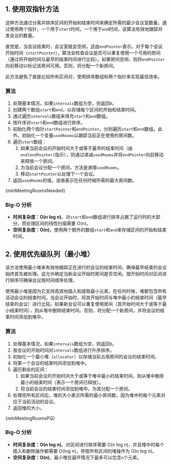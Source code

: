 

## 1. 使用双指针方法

这种方法通过分离并排序区间的开始和结束时间来确定所需的最少会议室数量。通过使用两个指针，一个用于`start`时间，一个用于`end`时间，该算法有效地跟踪并发会议的数量。

直觉是，当会议结束时，会议室就会空闲，这由`endPointer`表示。对于每个会议开始时间（`startPointer`），算法会检查会议是否可以重复使用一个可用的房间（通过将开始时间与最早的结束时间进行比较）。如果房间空闲，则将`endPointer`向前移动以标记该房间可用。否则，将分配一个新房间。

此方法避免了直接比较所有区间对，使用排序数组和两个指针来实现最佳效率。

### 算法

1. 处理基本情况，如果`intervals`数组为空，则返回`0`。
2. 创建两个数组`start`和`end`，以存储每个区间的开始和结束时间。
3. 通过遍历`intervals`数组来填充`start`和`end`数组。
4. 按升序对`start`和`end`数组进行排序。
5. 初始化两个指针`startPointer`和`endPointer`，分别遍历`start`和`end`数组。此外，初始化一个变量`usedRooms`以跟踪当前正在使用的房间数。
6. 遍历`start`数组：
   1. 如果当前会议的开始时间大于或等于最早的结束时间（由`end[endPointer]`指示），则通过递减`usedRooms`并将`endPointer`向前移动来释放一个房间。
   2. 为当前会议分配一个房间，方法是递增`usedRooms`。
   3. 移动`startPointer`以处理下一个会议。
7. 返回`usedRooms`的值，该值表示在任何时候所需的最大房间数。

<MDXCodeBlock>
  {minMeetingRoomsNeeded}
</MDXCodeBlock>

### Big-O 分析

* **时间复杂度：O(n log n)**。对`start`和`end`数组进行排序占据了运行时的大部分，而处理区间的线性扫描需要 O(n)。
* **空间复杂度：O(n)**。使用两个额外的数组`start`和`end`来存储区间的开始和结束时间。

## 2. 使用优先级队列（最小堆）

该方法使用最小堆来有效地跟踪正在进行的会议的结束时间，确保最早结束的会议始终首先被处理。这允许确定当新会议开始时房间是否空闲。按开始时间对区间进行排序可确保会议按时间顺序处理。

使用最小堆是因为它支持高效地插入和提取最小元素。在任何时候，堆都包含所有活动会议的结束时间。当会议开始时，将其开始时间与堆中最小的结束时间（最早结束的会议）进行比较。如果新会议可以重复使用房间（其开始时间大于或等于最小结束时间），则从堆中删除结束时间。否则，将分配一个新房间，并将会议的结束时间添加到堆中。

### 算法

1. 处理基本情况，如果`intervals`数组为空，则返回`0`。
2. 按会议的开始时间对`intervals`数组进行升序排序。
3. 初始化一个最小堆（`allocator`）以存储当前占用房间的会议的结束时间。
4. 将第一个会议的结束时间添加到堆中。
5. 遍历剩余的区间：
   1. 如果当前会议的开始时间大于或等于堆中最小的结束时间，则从堆中删除最小的结束时间（表示一个房间已释放）。
   2. 将当前会议的结束时间添加到堆中，为其分配一个房间。
6. 处理完所有区间后，堆的大小表示所需的最小房间数，因为堆中的每个元素对应于当前活动的会议。
7. 返回堆的大小。

<MDXCodeBlock>
  {minMeetingRoomsPQ}
</MDXCodeBlock>

### Big-O 分析

* **时间复杂度：O(n log n)**。对区间进行排序需要 O(n log n)，并且堆中的每个插入和删除操作都需要 O(log n)，导致所有区间的堆操作为 O(n log n)。
* **空间复杂度：O(n)**。最小堆在最坏情况下最多可以包含`n`个元素。
